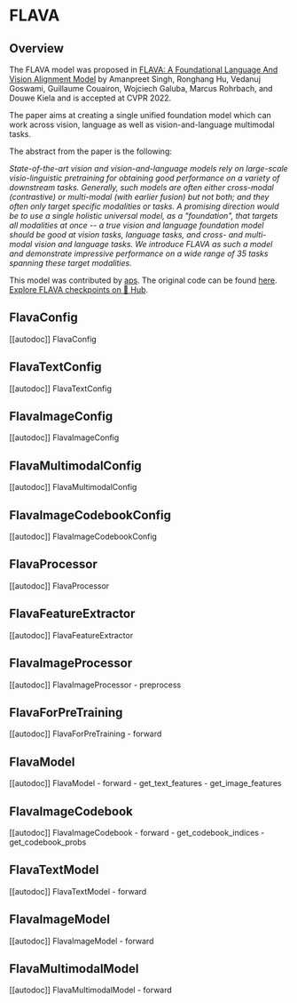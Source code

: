 <!--Copyright 2022 The HuggingFace Team. All rights reserved.

Licensed under the Apache License, Version 2.0 (the "License"); you may not use this file except in compliance with
the License. You may obtain a copy of the License at

http://www.apache.org/licenses/LICENSE-2.0

Unless required by applicable law or agreed to in writing, software distributed under the License is distributed on
an "AS IS" BASIS, WITHOUT WARRANTIES OR CONDITIONS OF ANY KIND, either express or implied. See the License for the
specific language governing permissions and limitations under the License.
-->

# FLAVA

## Overview

The FLAVA model was proposed in [FLAVA: A Foundational Language And Vision Alignment Model](https://arxiv.org/abs/2112.04482) by Amanpreet Singh, Ronghang Hu, Vedanuj Goswami, Guillaume Couairon, Wojciech Galuba, Marcus Rohrbach, and Douwe Kiela and is accepted at CVPR 2022.

The paper aims at creating a single unified foundation model which can work across vision, language
as well as vision-and-language multimodal tasks.

The abstract from the paper is the following:

*State-of-the-art vision and vision-and-language models rely on large-scale visio-linguistic pretraining for obtaining good performance on a variety
of downstream tasks. Generally, such models are often either cross-modal (contrastive) or multi-modal
(with earlier fusion) but not both; and they often only target specific modalities or tasks. A promising
direction would be to use a single holistic universal model, as a "foundation", that targets all modalities
at once -- a true vision and language foundation model should be good at vision tasks, language tasks, and
cross- and multi-modal vision and language tasks. We introduce FLAVA as such a model and demonstrate
impressive performance on a wide range of 35 tasks spanning these target modalities.*


This model was contributed by [aps](https://huggingface.co/aps). The original code can be found [here](https://github.com/facebookresearch/multimodal/tree/main/examples/flava).
[Explore FLAVA checkpoints on 🤗 Hub](https://huggingface.co/models?sort=downloads&search=FLAVA).

## FlavaConfig

[[autodoc]] FlavaConfig

## FlavaTextConfig

[[autodoc]] FlavaTextConfig

## FlavaImageConfig

[[autodoc]] FlavaImageConfig

## FlavaMultimodalConfig

[[autodoc]] FlavaMultimodalConfig

## FlavaImageCodebookConfig

[[autodoc]] FlavaImageCodebookConfig

## FlavaProcessor

[[autodoc]] FlavaProcessor

## FlavaFeatureExtractor

[[autodoc]] FlavaFeatureExtractor

## FlavaImageProcessor

[[autodoc]] FlavaImageProcessor
    - preprocess

## FlavaForPreTraining

[[autodoc]] FlavaForPreTraining
    - forward

## FlavaModel

[[autodoc]] FlavaModel
    - forward
    - get_text_features
    - get_image_features

## FlavaImageCodebook

[[autodoc]] FlavaImageCodebook
    - forward
    - get_codebook_indices
    - get_codebook_probs

## FlavaTextModel

[[autodoc]] FlavaTextModel
    - forward

## FlavaImageModel

[[autodoc]] FlavaImageModel
    - forward

## FlavaMultimodalModel

[[autodoc]] FlavaMultimodalModel
    - forward
